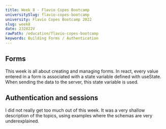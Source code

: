 ```yaml
---
title: Week 8 - Flavio Copes Bootcamp
universitySlug: flavio-copes-bootcamp
university: Flavio Copes Bootcamp 2022
slug: week8
date: 232022V
rawPath: /education/flavio-copes-bootcamp
keywords: Building Forms / Authentication
---
```


## Forms

This week is all about creating and managing forms. In react, every value entered in a form is associated with a state variable defined with useState. When sending the data to the server, this state variable is used.

## Authentication and sessions

I did not really get too much out of this week. It was a very shallow description of the topics, using examples where the schemas are very underexplained.
